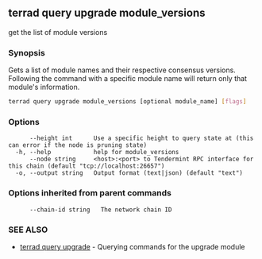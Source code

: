 ## terrad query upgrade module_versions

get the list of module versions

### Synopsis

Gets a list of module names and their respective consensus versions.
Following the command with a specific module name will return only
that module's information.

```sh Terrad
terrad query upgrade module_versions [optional module_name] [flags]
```

### Options

```
      --height int      Use a specific height to query state at (this can error if the node is pruning state)
  -h, --help            help for module_versions
      --node string     <host>:<port> to Tendermint RPC interface for this chain (default "tcp://localhost:26657")
  -o, --output string   Output format (text|json) (default "text")
```

### Options inherited from parent commands

```
      --chain-id string   The network chain ID
```

### SEE ALSO

* [terrad query upgrade](terrad_query_upgrade.md)	 - Querying commands for the upgrade module


